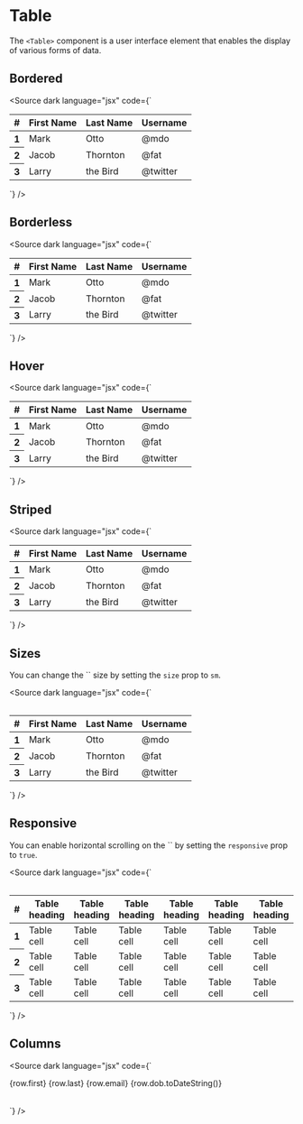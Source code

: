 
<Meta title="Content/Table" />

# Table

The `<Table>` component is a user interface element that enables the display of various forms of data.

<Canvas>
  <Story of={TableStories.Basic} />
</Canvas>

<Controls of={TableStories.Basic} />

## Bordered

<Canvas withSource="none">
  <Story of={TableStories.Bordered} />
</Canvas>

<Source
  dark
  language="jsx"
  code={`
<script lang="ts">
</script>

<Table bordered>
  <thead>
    <tr>
      <th>#</th>
      <th>First Name</th>
      <th>Last Name</th>
      <th>Username</th>
    </tr>
  </thead>
  <tbody>
    <tr>
      <th scope="row">1</th>
      <td>Mark</td>
      <td>Otto</td>
      <td>@mdo</td>
    </tr>
    <tr>
      <th scope="row">2</th>
      <td>Jacob</td>
      <td>Thornton</td>
      <td>@fat</td>
    </tr>
    <tr>
      <th scope="row">3</th>
      <td>Larry</td>
      <td>the Bird</td>
      <td>@twitter</td>
    </tr>
  </tbody>
</Table>
`} />

## Borderless

<Canvas withSource="none">
  <Story of={TableStories.Borderless} />
</Canvas>

<Source
  dark
  language="jsx"
  code={`
<script lang="ts">
</script>

<Table borderless>
  <thead>
    <tr>
      <th>#</th>
      <th>First Name</th>
      <th>Last Name</th>
      <th>Username</th>
    </tr>
  </thead>
  <tbody>
    <tr>
      <th scope="row">1</th>
      <td>Mark</td>
      <td>Otto</td>
      <td>@mdo</td>
    </tr>
    <tr>
      <th scope="row">2</th>
      <td>Jacob</td>
      <td>Thornton</td>
      <td>@fat</td>
    </tr>
    <tr>
      <th scope="row">3</th>
      <td>Larry</td>
      <td>the Bird</td>
      <td>@twitter</td>
    </tr>
  </tbody>
</Table>
`} />

## Hover

<Canvas withSource="none">
  <Story of={TableStories.Hover} />
</Canvas>

<Source
  dark
  language="jsx"
  code={`
<script lang="ts">
</script>

<Table hover>
  <thead>
    <tr>
      <th>#</th>
      <th>First Name</th>
      <th>Last Name</th>
      <th>Username</th>
    </tr>
  </thead>
  <tbody>
    <tr>
      <th scope="row">1</th>
      <td>Mark</td>
      <td>Otto</td>
      <td>@mdo</td>
    </tr>
    <tr>
      <th scope="row">2</th>
      <td>Jacob</td>
      <td>Thornton</td>
      <td>@fat</td>
    </tr>
    <tr>
      <th scope="row">3</th>
      <td>Larry</td>
      <td>the Bird</td>
      <td>@twitter</td>
    </tr>
  </tbody>
</Table>
`} />

## Striped

<Canvas withSource="none">
  <Story of={TableStories.Striped} />
</Canvas>

<Source
  dark
  language="jsx"
  code={`
<script lang="ts">
</script>

<Table striped>
  <thead>
    <tr>
      <th>#</th>
      <th>First Name</th>
      <th>Last Name</th>
      <th>Username</th>
    </tr>
  </thead>
  <tbody>
    <tr>
      <th scope="row">1</th>
      <td>Mark</td>
      <td>Otto</td>
      <td>@mdo</td>
    </tr>
    <tr>
      <th scope="row">2</th>
      <td>Jacob</td>
      <td>Thornton</td>
      <td>@fat</td>
    </tr>
    <tr>
      <th scope="row">3</th>
      <td>Larry</td>
      <td>the Bird</td>
      <td>@twitter</td>
    </tr>
  </tbody>
</Table>
`} />

## Sizes

<p>
  You can change the `<Table>` size by setting the <code>size</code> prop to <code>sm</code>.
</p>

<Canvas withSource="none">
  <Story of={TableStories.Sizes} />
</Canvas>

<Source dark language="jsx" code={`
<script lang="ts">
</script>

<Table size="sm">
  <thead>
    <tr>
      <th>#</th>
      <th>First Name</th>
      <th>Last Name</th>
      <th>Username</th>
    </tr>
  </thead>
  <tbody>
    <tr>
      <th scope="row">1</th>
      <td>Mark</td>
      <td>Otto</td>
      <td>@mdo</td>
    </tr>
    <tr>
      <th scope="row">2</th>
      <td>Jacob</td>
      <td>Thornton</td>
      <td>@fat</td>
    </tr>
    <tr>
      <th scope="row">3</th>
      <td>Larry</td>
      <td>the Bird</td>
      <td>@twitter</td>
    </tr>
  </tbody>
</Table>
`} />

## Responsive

<p> You can enable horizontal scrolling on the `<Table>` by setting the <code>responsive</code> prop to <code>true</code>. </p>

<Canvas withSource="none">
  <Story of={TableStories.Responsive} />
</Canvas>

<Source
  dark
  language="jsx"
  code={`
<script lang="ts">
</script>
  
<Table responsive>
  <thead>
    <tr>
      <th>#</th>
      <th>Table heading</th>
      <th>Table heading</th>
      <th>Table heading</th>
      <th>Table heading</th>
      <th>Table heading</th>
      <th>Table heading</th>
    </tr>
  </thead>
  <tbody>
    <tr>
      <th scope="row">1</th>
      <td>Table cell</td>
      <td>Table cell</td>
      <td>Table cell</td>
      <td>Table cell</td>
      <td>Table cell</td>
      <td>Table cell</td>
    </tr>
    <tr>
      <th scope="row">2</th>
      <td>Table cell</td>
      <td>Table cell</td>
      <td>Table cell</td>
      <td>Table cell</td>
      <td>Table cell</td>
      <td>Table cell</td>
    </tr>
    <tr>
      <th scope="row">3</th>
      <td>Table cell</td>
      <td>Table cell</td>
      <td>Table cell</td>
      <td>Table cell</td>
      <td>Table cell</td>
      <td>Table cell</td>
    </tr>
  </tbody>
</Table>
`}
/>

## Columns

<Canvas withSource="none">
  <Story of={TableStories.Columns} />
</Canvas>

<Source
  dark
  language="jsx"
  code={`
<script lang="ts">
  const ROWS = [
    {
      first: 'Rufus',
      last: 'Sarsparilla',
      email: 'rufus.sarsparilla@example.com',
      dob: new Date(1968, 6, 15)
    },
    {
      first: 'Albert',
      last: 'Armadillo',
      email: 'albert.armadillo@example.com',
      dob: new Date(1972, 7, 17)
    },
    {
      first: 'Arron',
      last: 'Douglas',
      email: 'arron.douglas@example.com',
      dob: new Date(1982, 4, 1)
    },
    {
      first: 'Reginald',
      last: 'Rhodes',
      email: 'reginald.rhodes@example.com',
      dob: new Date(1968, 8, 14)
    },
    {
      first: 'Jimmy',
      last: 'Mendoza',
      email: 'jimmy.mendoza@example.com',
      dob: new Date(1964, 1, 1)
    },
    {
      first: 'Georgia',
      last: 'Montgomery',
      email: 'georgia.montgomery@example.com',
      dob: new Date(1960, 6, 4)
    },
    {
      first: 'Serenity',
      last: 'Thomas',
      email: 'serenity.thomas@example.com',
      dob: new Date(1973, 0, 11)
    },
    {
      first: 'Tonya',
      last: 'Elliott',
      email: 'tonya.elliott@example.com',
      dob: new Date(1954, 7, 17)
    },
    {
      first: 'Maxine',
      last: 'Turner',
      email: 'maxine.turner@example.com',
      dob: new Date(1961, 8, 19)
    },
    {
      first: 'Max',
      last: 'Headroom',
      email: 'max.headroom@example.com',
      dob: new Date(1984, 6, 1)
    }
  ];
</script>

<Table rows={ROWS} let:row>
  <Column header="First Name" width="8rem">
    {row.first}
  </Column>
  <Column header="Last Name" width="8rem">
    {row.last}
  </Column>
  <Column header="Email">{row.email}</Column>
  <Column header="Birthdate" width="10rem" class="text-right">
    {row.dob.toDateString()}
  </Column>
</Table>
`} />
